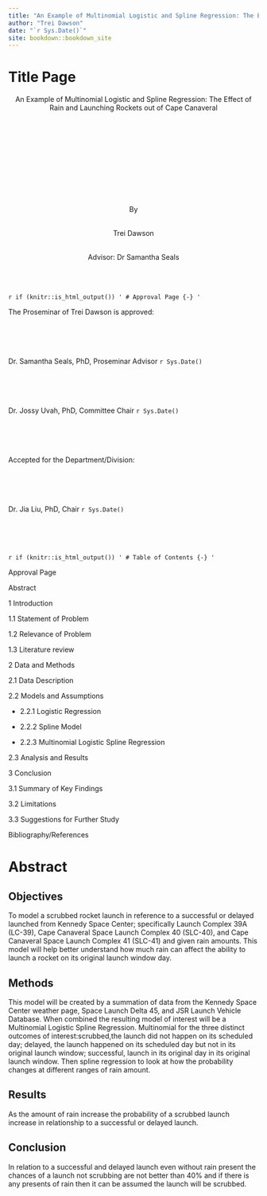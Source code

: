 ```yaml
--- 
title: "An Example of Multinomial Logistic and Spline Regression: The Effect of Rain and Launching Rockets out of Cape Canaveral"
author: "Trei Dawson"
date: "`r Sys.Date()`"
site: bookdown::bookdown_site
---
```


# Title Page {-}
<center>
An Example of Multinomial Logistic and Spline Regression: The Effect of Rain and Launching Rockets out of Cape Canaveral\
\
\
\
\
\
\
\
\
\
\
\
By\
\

Trei Dawson\
\

Advisor: Dr Samantha Seals\
\
\
\

</center>


`r if (knitr::is_html_output()) '
# Approval Page {-}
'`

The Proseminar of Trei Dawson is approved:\
\
\
\
\


Dr. Samantha Seals, PhD, Proseminar Advisor `r Sys.Date()`\
\
\
\
\



Dr. Jossy Uvah, PhD, Committee Chair `r Sys.Date()`\
\
\
\
\


Accepted for the Department/Division:\
\
\
\
\

Dr. Jia Liu, PhD, Chair `r Sys.Date()`\
\
\
\
\

`r if (knitr::is_html_output()) '
# Table of Contents {-}
'`


Approval Page

Abstract

1 Introduction

  1.1 Statement of Problem
  
  1.2 Relevance of Problem
  
  1.3 Literature review



2 Data and Methods	

  2.1 Data Description
  
  2.2 Models and Assumptions
    
  - 2.2.1 Logistic Regression
    
  - 2.2.2 Spline Model
    
  - 2.2.3 Multinomial Logistic Spline Regression
  
  2.3 Analysis and Results


3 Conclusion

  3.1 Summary of Key Findings
    
  3.2 Limitations
  
  3.3 Suggestions for Further Study
  

Bibliography/References


# Abstract {-}

## Objectives  {-}

To model a scrubbed rocket launch in reference to a successful or delayed launched from Kennedy Space Center; specifically Launch Complex 39A (LC-39), Cape Canaveral Space Launch Complex 40 (SLC-40), and Cape Canaveral Space Launch Complex 41 (SLC-41) and given rain amounts. This model will help better understand how much rain can affect the ability to launch a rocket on its original launch window day.

## Methods  {-}

This model will be created by a summation of data from the Kennedy Space Center weather page, Space Launch Delta 45, and JSR Launch Vehicle Database. When combined the resulting model of interest will be a Multinomial Logistic Spline Regression. Multinomial for the three distinct outcomes of interest:scrubbed,the launch did not happen on its scheduled day; delayed, the launch happened on its scheduled day but not in its original launch window; successful, launch in its original day in its original launch window. Then spline regression to look at how the probability changes at different ranges of rain amount.

## Results  {-}

As the amount of rain increase the probability of a scrubbed launch increase in relationship to a successful or delayed launch.

## Conclusion  {-}

In relation to a successful and delayed launch even without rain present the chances of a launch not scrubbing are not better than 40% and if there is any presents of rain then it can be assumed the launch will be scrubbed.

